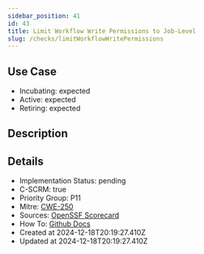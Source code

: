 ```yaml
---
sidebar_position: 41
id: 43
title: Limit Workflow Write Permissions to Job-Level
slug: /checks/limitWorkflowWritePermissions
---
```


## Use Case
<!-- LEVELS:START -->
- Incubating: expected
- Active: expected
- Retiring: expected
<!-- LEVELS:END -->

<!-- DESCRIPTION:START -->
## Description
<!-- DESCRIPTION:END -->

<!-- DETAILS:START -->
## Details
- Implementation Status: pending
- C-SCRM: true
- Priority Group: P11
- Mitre: [CWE-250](https://cwe.mitre.org/data/definitions/250.html)
- Sources: [OpenSSF Scorecard](https://github.com/ossf/scorecard/blob/main/docs/checks.md#token-permissions)
- How To: [Github Docs](https://docs.github.com/en/actions/using-workflows/workflow-syntax-for-github-actions#permissions)
- Created at 2024-12-18T20:19:27.410Z
- Updated at 2024-12-18T20:19:27.410Z
<!-- DETAILS:END -->
